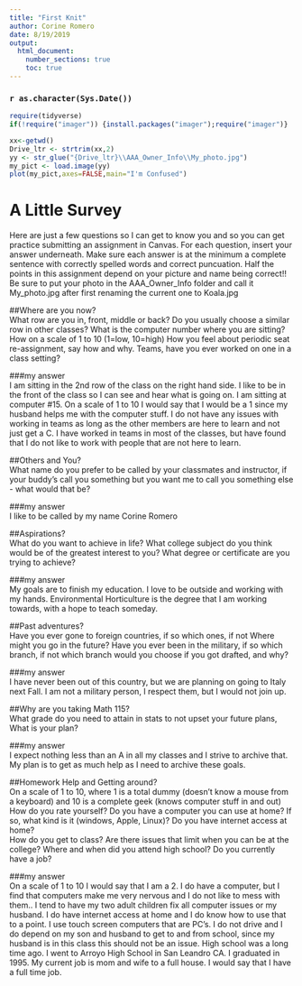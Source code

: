 ---
title: "First Knit"
author: Corine Romero
date: 8/19/2019
output: 
  html_document:
    number_sections: true
    toc: true
---

### `r as.character(Sys.Date())`

```{r include=FALSE,echo=FALSE}
require(tidyverse)
if(!require("imager")) {install.packages("imager");require("imager")}

```

```{r echo=FALSE,out.width='100%'}
xx<-getwd()
Drive_ltr <- strtrim(xx,2)
yy <- str_glue("{Drive_ltr}\\AAA_Owner_Info\\My_photo.jpg")
my_pict <- load.image(yy)
plot(my_pict,axes=FALSE,main="I'm Confused")
```

# A Little Survey  

Here are just a few questions so I can get to know you and so you can get practice submitting an assignment in Canvas.  For each question, insert your answer underneath. Make sure each answer is at the minimum a complete sentence with correctly spelled words and correct puncuation. Half the points in this assignment depend on your picture and name being correct!!  Be sure to put your photo in the AAA_Owner_Info folder and call it My_photo.jpg after first renaming the current one to Koala.jpg 



##Where are you now?  
What row are you in, front, middle or back?  Do you usually choose a similar row in other classes? What is the computer number where you are sitting?  How on a scale of 1 to 10 (1=low, 10=high) How you feel about periodic seat re-assignment, say how and why. Teams, have you ever worked on one in a class setting?  



###my answer      
I am sitting in the 2nd row of the class on the right hand side. I like to be in the front of the class so I can see and hear what is going on.  I am sitting at computer #15.  On a scale of 1 to 10 I would say that I would be a 1 since my husband helps me with the computer stuff.  I do not have any issues with working in teams as long as the other members are here to learn and not just get a C. I have worked in teams in most of the classes, but have found that I do not like to work with people that are not here to learn. 
   
     


##Others and You?   
What name do you prefer to be called by your classmates and instructor, if your buddy’s call you something but you want me to call you something else - what would that be? 



###my answer     
I like to be called by my name Corine Romero  
   
 




##Aspirations?   
What do you want to achieve in life?  What college subject do you think would be of the greatest interest to you? What degree or certificate are you trying to achieve?

###my answer     
My goals are to finish my education. I love to be outside and working with my hands.  Environmental Horticulture is the degree that I am working towards, with a hope to teach someday.
   
 




##Past adventures?  
Have you ever gone to foreign countries, if so which ones, if not Where might you go in the future?  Have you ever been in the military, if so which branch, if not which branch would you choose if you got drafted, and why?

###my answer     
I have never been out of this country, but we are planning on going to Italy next Fall.  I am not a military person, I respect them, but I would not join up.  
   
  




##Why are you taking Math 115?  
What grade do you need to attain in stats to not upset your future plans, What is your plan?
 

###my answer     
I expect nothing less than an A in all my classes and I strive to archive that. My plan is to get as much help as I need to archive these goals.  
   
 





##Homework Help and Getting around?  
On a scale of 1 to 10, where 1 is a total dummy (doesn't know a mouse from a keyboard) and 10 is a complete geek (knows computer stuff in and out) How do you rate yourself?  Do you have a computer you can use at home? If so, what kind is it (windows, Apple, Linux)? Do you have internet access at home?  
How do you get to class? Are there issues that limit when you can be at the college? Where and when did you attend high school?  Do you currently have a job?

###my answer   
On a scale of 1 to 10 I would say that I am a 2.  I do have a computer, but I find that computers make me very nervous and I do not like to mess with them.. I tend to have my two adult children fix all computer issues or my husband.  I do have internet access at home and I do know how to use that to a point. I use touch screen computers that are PC's. I do not drive and I do depend on my son and husband to get to and from school, since my husband is in this class this should not be an issue.  High school was a long time ago.  I went to Arroyo High School in San Leandro CA.  I graduated in 1995.  My current job is mom and wife to a full house.  I would say that I have a full time job.  
